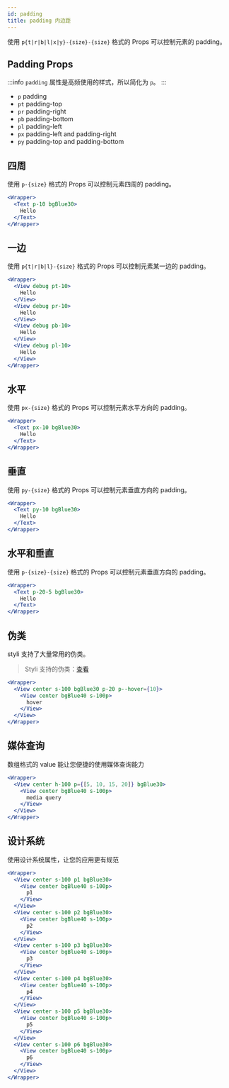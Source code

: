```yaml
---
id: padding
title: padding 内边距
---
```


使用 `p{t|r|b|l|x|y}-{size}-{size}` 格式的 Props 可以控制元素的 padding。

## Padding Props

:::info
`padding` 属性是高频使用的样式，所以简化为 `p`。
:::

- `p` padding
- `pt` padding-top
- `pr` padding-right
- `pb` padding-bottom
- `pl` padding-left
- `px` padding-left and padding-right
- `py` padding-top and padding-bottom

## 四周

使用 `p-{size}` 格式的 Props 可以控制元素四周的 padding。

```jsx live
<Wrapper>
  <Text p-10 bgBlue30>
    Hello
  </Text>
</Wrapper>
```

## 一边

使用 `p{t|r|b|l}-{size}` 格式的 Props 可以控制元素某一边的 padding。

```jsx live
<Wrapper>
  <View debug pt-10>
    Hello
  </View>
  <View debug pr-10>
    Hello
  </View>
  <View debug pb-10>
    Hello
  </View>
  <View debug pl-10>
    Hello
  </View>
</Wrapper>
```

## 水平

使用 `px-{size}` 格式的 Props 可以控制元素水平方向的 padding。

```jsx live
<Wrapper>
  <Text px-10 bgBlue30>
    Hello
  </Text>
</Wrapper>
```

## 垂直

使用 `py-{size}` 格式的 Props 可以控制元素垂直方向的 padding。

```jsx live
<Wrapper>
  <Text py-10 bgBlue30>
    Hello
  </Text>
</Wrapper>
```

## 水平和垂直

使用 `p-{size}-{size}` 格式的 Props 可以控制元素垂直方向的 padding。

```jsx live
<Wrapper>
  <Text p-20-5 bgBlue30>
    Hello
  </Text>
</Wrapper>
```

## 伪类

styli 支持了大量常用的伪类。

> Styli 支持的伪类：[查看](/docs/pseudo)

```jsx live
<Wrapper>
  <View center s-100 bgBlue30 p-20 p--hover={10}>
    <View center bgBlue40 s-100p>
      hover
    </View>
  </View>
</Wrapper>
```

## 媒体查询

数组格式的 value 能让您便捷的使用媒体查询能力

```jsx live
<Wrapper>
  <View center h-100 p={[5, 10, 15, 20]} bgBlue30>
    <View center bgBlue40 s-100p>
      media query
    </View>
  </View>
</Wrapper>
```

## 设计系统

使用设计系统属性，让您的应用更有规范

```jsx live
<Wrapper>
  <View center s-100 p1 bgBlue30>
    <View center bgBlue40 s-100p>
      p1
    </View>
  </View>
  <View center s-100 p2 bgBlue30>
    <View center bgBlue40 s-100p>
      p2
    </View>
  </View>
  <View center s-100 p3 bgBlue30>
    <View center bgBlue40 s-100p>
      p3
    </View>
  </View>
  <View center s-100 p4 bgBlue30>
    <View center bgBlue40 s-100p>
      p4
    </View>
  </View>
  <View center s-100 p5 bgBlue30>
    <View center bgBlue40 s-100p>
      p5
    </View>
  </View>
  <View center s-100 p6 bgBlue30>
    <View center bgBlue40 s-100p>
      p6
    </View>
  </View>
</Wrapper>
```

